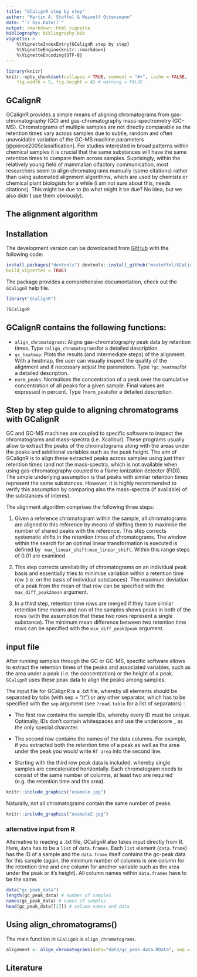 ```yaml
---
title: "GCalignR step by step"
author: "Martin A. Stoffel & Meinolf Ottensmann"
date: "`r Sys.Date()`"
output: rmarkdown::html_vignette
bibliography: bibliography.bib
vignette: >
    %\VignetteIndexEntry{GCalignR step by step}
    %\VignetteEngine{knitr::rmarkdown}
    %\VignetteEncoding{UTF-8}
---
```


```r
library(knitr)
knitr::opts_chunk$set(collapse = TRUE, comment = "#>", cache = FALSE,
    fig.width = 5, fig.height = 4) # warning = FALSE
```

## GCalignR

GCalignR provides a simple means of aligning chromatograms from gas-chromatography (GC) and
gas-chromatography mass-spectrometry (GC-MS). Chromatograms of multiple samples are not directly
comparable as the retention times vary across samples due to subtle, random and often unavoidable
variation of the GC-MS machine parameters [@pierce2005classification]. For studies interested in
broad patterns within chemical samples it is crucial that the same substances will have the same
retention times to compare them across samples. Suprisingly, within the relatively young field of
mammalian olfactory communication, most researchers seem to align chromatograms manually (some
citations) rather than using automated alignment algorithms, which are used by chemists or chemical
plant biologists for a while (i am not sure about this, needs citations). This might be due to (to
what might it be due? No idea, but we also didn´t use them obviously).

## The alignment algorithm

## Installation

The development version can be downloaded from [GitHub](https://github.com/mastoffel/GCalignR) with
the following code:

```r
install.packages("devtools") devtools::install_github("mastoffel/GCalignR",
build_vignettes = TRUE) 
```

The package provides a comprehensive documentation, check out the `GCalignR` help file.

```r
library("GCalignR") 
```

```r
?GCalignR 
```

## GCalignR contains the following functions:

* `align_chromatograms`: Aligns gas-chromatography peak data by retention times. Type `?align_chromatograms`for a detailed
description.
* `gc_heatmap`: Plots the results (and intermediate steps) of the alignment. With a heatmap, the user can visually
inspect the quality of the alignment and if necessary adjust the parameters. Type `?gc_heatmap`for a detailed description.
* `norm_peaks`: Normalises the concentration of a peak over the cumulative concentration of all peaks for a given sample.
Final values are expressed in percent. Type `?norm_peaks`for a detailed description. 

## Step by step guide to aligning chromatograms with GCalignR

GC and GC-MS machines are coupled to specific software to inspect the chromatograms and mass-spectra
(i.e. Xcalibur). These programs usually allow to extract the peaks of the chromatograms along with
the areas under the peaks and additional variables such as the peak height. The aim of GCalignR is
to align these extracted peaks across samples using just their retention times (and not the
mass-spectra, which is not available when using gas-chromatography coupled to a flame ionization
detector (FID)). The simple underlying assumption is that peaks with similar retention times
represent the same substances. However, it is highly recommended to verify this assumption by
comparing also the mass-spectra (if available) of the substances of interest.

The alignment algorithm comprises the following three steps:

1. Given a reference chromatogram within the sample, all chromatograms are aligned to this reference
by means of shifting them to maximise the number of shared peaks with the reference. This step corrects systematic
shifts in the retention times of chromatograms. The window within the search for an optimal linear transformation is executed is
defined by `-max_linear_shift:max_linear_shift`. Within this range steps of 0.01 are examined.

2. This step corrects unreliability of chromatograms on an individual peak basis and essentially 
tries to minimise variation within a retention time row (i.e. on the basis of individual substances). The maximum deviation of a peak from the mean of that row can be specified with the
`max_diff_peak2mean` argument.

3. In a third step, retention time rows are merged if they have similar retention time means and non
of the samples shows peaks in both of the rows (with the assumption that these two rows represent a
single substance). The minimum mean difference between two retention time rows can be specified with the
`min_diff_peak2peak` argument.


## input file

After running samples through the GC or GC-MS, specific software allows to extract the retention
times of the peaks and associated variables, such as the area under a peak (i.e. the concentration)
or the height of a peak. `GCalignR` uses these peak data to align the peaks among samples.

The input file for GCalignR is a .txt file, whereby all elements should be separated by tabs (with
sep = "/t") or any other separator, which has to be specified with the `sep` argument (see
`?read.table` for a list of separators) :

* The first row contains the sample IDs, whereby every ID must be unique. Optimally, IDs don't
contain whitespaces and use the underscore _ as the only special character. 

* The second row
contains the names of the data columns. For example, if you extracted both the retention time of a
peak as well as the area under the peak you would write `RT area` into the second line. 

* Starting with the third row peak data is included, whereby single samples are concatenated
horizontally. Each chromatogram needs to consist of the same number of columns, at least two are
required (e.g. the retention time and the area).

```r
knitr::include_graphics("example.jpg") 
```

Naturally, not all chromatograms contain the same number of peaks.

```r
knitr::include_graphics("example2.jpg") 
```

### alternative input from R

Alternative to reading a .txt file, GCalignR also takes input directly from R. Here, `data`
has to be a `list` of `data.frames`. Each `list` element (`data.frame`) has the ID of a sample
and the `data.frame` itself contains the gc-peak data for this sample (again, the minimum
number of columns is one column for the retention time and one column for another variable such as the area under the peak
or it's height). All column names within `data.frames` have to be the same.

```r
data("gc_peak_data")
length(gc_peak_data) # number of samples
names(gc_peak_data) # names of samples
head(gc_peak_data[[1]]) # column names and data
```


## Using align_chromatograms()

The main function in `GCalignR` is `align_chromatograms`. 
```r
alignment <- align_chromatograms(data="data/gc_peak_data.RData", sep = "\t",conc_col_name="area", rt_col_name = "RT", write_output = NULL,rt_cutoff_low = NULL, rt_cutoff_high = NULL, reference = "ind1", max_linear_shift = 0.05, max_diff_peak2mean = 0.02, min_diff_peak2peak = 0.03, blanks = NULL, delete_single_peak = FALSE,n_iter=1,merge_rare_peaks=FALSE)
```


## Literature
